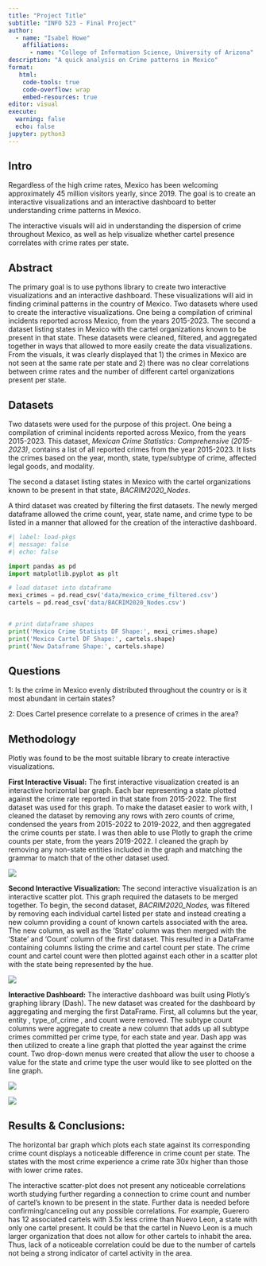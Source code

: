 ```yaml
---
title: "Project Title"
subtitle: "INFO 523 - Final Project"
author: 
  - name: "Isabel Howe"
    affiliations:
      - name: "College of Information Science, University of Arizona"
description: "A quick analysis on Crime patterns in Mexico"
format:
   html:
    code-tools: true
    code-overflow: wrap
    embed-resources: true
editor: visual
execute:
  warning: false
  echo: false
jupyter: python3
---
```


## Intro

Regardless of the high crime rates, Mexico has been welcoming approximately 45 million visitors yearly, since 2019. The goal is to create an interactive visualizations and an interactive dashboard to better understanding crime patterns in Mexico.

The interactive visuals will aid in understanding the dispersion of crime throughout Mexico, as well as help visualize whether cartel presence correlates with crime rates per state.

## Abstract

The primary goal is to use pythons library to create two interactive visualizations and an interactive dashboard. These visualizations will aid in finding criminal patterns in the country of Mexico. Two datasets where used to create the interactive visualizations. One being a compilation of criminal incidents reported across Mexico, from the years 2015-2023. The second a dataset listing states in Mexico with the cartel organizations known to be present in that state. These datasets were cleaned, filtered, and aggregated together in ways that allowed to more easily create the data visualizations. From the visuals, it was clearly displayed that 1) the crimes in Mexico are not seen at the same rate per state and 2) there was no clear correlations between crime rates and the number of different cartel organizations present per state.

## Datasets

Two datasets were used for the purpose of this project. One being a compilation of criminal incidents reported across Mexico, from the years 2015-2023. This dataset, *Mexican Crime Statistics: Comprehensive (2015-2023)*, contains a list of all reported crimes from the year 2015-2023. It lists the crimes based on the year, month, state, type/subtype of crime, affected legal goods, and modality.

The second a dataset listing states in Mexico with the cartel organizations known to be present in that state, *BACRIM2020_Nodes*.

A third dataset was created by filtering the first datasets. The newly merged dataframe allowed the crime count, year, state name, and crime type to be listed in a manner that allowed for the creation of the interactive dashboard.

```python
#| label: load-pkgs
#| message: false
#| echo: false

import pandas as pd 
import matplotlib.pyplot as plt

# load dataset into dataframe
mexi_crimes = pd.read_csv('data/mexico_crime_filtered.csv')
cartels = pd.read_csv('data/BACRIM2020_Nodes.csv')


# print dataframe shapes
print('Mexico Crime Statists DF Shape:', mexi_crimes.shape)
print('Mexico Cartel DF Shape:', cartels.shape)
print('New Dataframe Shape:', cartels.shape)

```

## Questions

1: Is the crime in Mexico evenly distributed throughout the country or is it most abundant in certain states?

2: Does Cartel presence correlate to a presence of crimes in the area?

## Methodology

Plotly was found to be the most suitable library to create interactive visualizations.

**First Interactive Visual:** The first interactive visualization created is an interactive horizontal bar graph. Each bar representing a state plotted against the crime rate reported in that state from 2015-2022. The first dataset was used for this graph. To make the dataset easier to work with, I cleaned the dataset by removing any rows with zero counts of crime, condensed the years from 2015-2022 to 2019-2022, and then aggregated the crime counts per state. I was then able to use Plotly to graph the crime counts per state, from the years 2019-2022. I cleaned the graph by removing any non-state entities included in the graph and matching the grammar to match that of the other dataset used.

![](images/visual_2.png)

**Second Interactive Visualization:** The second interactive visualization is an interactive scatter plot. This graph required the datasets to be merged together. To begin, the second dataset, *BACRIM2020_Nodes,* was filtered by removing each individual cartel listed per state and instead creating a new column providing a count of known cartels associated with the area. The new column, as well as the 'State' column was then merged with the 'State' and 'Count' column of the first dataset. This resulted in a DataFrame containing columns listing the crime and cartel count per state. The crime count and cartel count were then plotted against each other in a scatter plot with the state being represented by the hue.

![](images/visual_2.png){fig-align="center"}

**Interactive Dashboard:** The interactive dashboard was built using Plotly's graphing library (Dash). The new dataset was created for the dashboard by aggregating and merging the first DataFrame. First, all columns but the year, entity , type_of_crime , and count were removed. The subtype count columns were aggregate to create a new column that adds up all subtype crimes committed per crime type, for each state and year. Dash app was then utilized to create a line graph that plotted the year against the crime count. Two drop-down menus were created that allow the user to choose a value for the state and crime type the user would like to see plotted on the line graph.

![](images/Dash_code_1.png){fig-align="center"}

![](images/Dash_code_2.png)

## Results & Conclusions:

The horizontal bar graph which plots each state against its corresponding crime count displays a noticeable difference in crime count per state. The states with the most crime experience a crime rate 30x higher than those with lower crime rates.

The interactive scatter-plot does not present any noticeable correlations worth studying further regarding a connection to crime count and number of cartel's known to be present in the state. Further data is needed before confirming/canceling out any possible correlations. For example, Guerero has 12 associated cartels with 3.5x less crime than Nuevo Leon, a state with only one cartel present. It could be that the cartel in Nuevo Leon is a much larger organization that does not allow for other cartels to inhabit the area. Thus, lack of a noticeable correlation could be due to the number of cartels not being a strong indicator of cartel activity in the area.